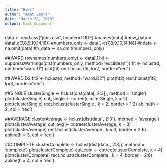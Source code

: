 ---
title: "Hier"
author: "Amat Zahra"
date: "March 28, 2019"
output: html_document
---

data <- read.csv("jobs.csv", header=TRUE)
#names(data)
#new_data = data[,c(7,8,9,10,14,16)]
#numbers_only <- data[,-c(7,8,9,10,14,16)]
#ndata <- na.omit(data)
#n_data <- na.omit(numbers_only)


##WARD
rownames(numbers_only) <- data[,1]
d <- suppressWarnings(dist(numbers_only, method="euclidean"))
fit <- hclust(d, method="ward.D")
plot(fit)
rect.hclust(fit, k=2, border="red")

##WARD.D2
fit2 <- hclust(d, method="ward.D2")
plot(fit2)
rect.hclust(fit2, k=3, border="red")


##SINGLE
clusterSingle <- hclust(dist(data[, 2:3]), method = 'single')
plot(clusterSingle)
cut_single <- cutree(clusterSingle, k = 2)
plot(clusterSingle)
rect.hclust(clusterSingle , k = 2, border = 1:2)
abline(h = 2, col = 'red')

##AVERAGE
clusterAverage <- hclust(dist(data[, 2:3]), method = 'average')
plot(clusterAverage)
cut_avg <- cutree(clusterAverage, k = 3)
plot(clusterAverage)
rect.hclust(clusterAverage , k = 3, border = 2:6)
abline(h = 3, col = 'red')


##COMPLETE
clusterComplete <- hclust(dist(data[, 2:3]), method = 'complete')
plot(clusterComplete)
cut_com <- cutree(clusterComplete, k = 4)
plot(clusterComplete)
rect.hclust(clusterComplete , k = 4, border = 2:6)
abline(h = 4, col = 'red')

